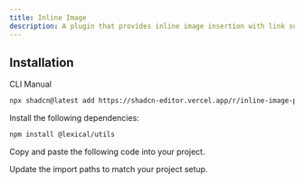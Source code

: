 ```yaml
---
title: Inline Image
description: A plugin that provides inline image insertion with link support and a dialog interface.
---
```


<ComponentPreview
  name="inline-image-plugin-demo"
  className="[&_.preview>[data-orientation=vertical]]:sm:max-w-[70%]"
  description="A plugin that provides inline image insertion with link support and a dialog interface."
/>

## Installation

<Tabs defaultValue="cli">

<TabsList>
  <TabsTrigger value="cli">CLI</TabsTrigger>
  <TabsTrigger value="manual">Manual</TabsTrigger>
</TabsList>

<TabsContent value="cli">

```bash
npx shadcn@latest add https://shadcn-editor.vercel.app/r/inline-image-plugin.json
```

</TabsContent>

<TabsContent value="manual">

<Steps>

<Step>Install the following dependencies:</Step>

```bash
npm install @lexical/utils
```

<Step>Copy and paste the following code into your project.</Step>

<ComponentSource name="inline-image-plugin" />

<Step>Update the import paths to match your project setup.</Step>

</Steps>

</TabsContent>

</Tabs>